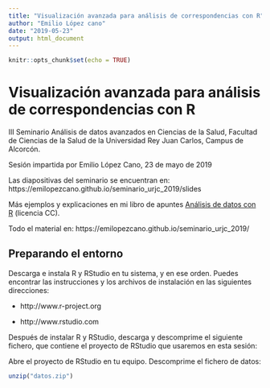 ```yaml
---
title: "Visualización avanzada para análisis de correspondencias con R"
author: "Emilio López cano"
date: "2019-05-23"
output: html_document
---
```


```r
knitr::opts_chunk$set(echo = TRUE)
```

Visualización avanzada para análisis de correspondencias con R
===================================================================


III Seminario Análisis de datos avanzados en Ciencias de la Salud, 
Facultad de Ciencias de la Salud de la Universidad Rey Juan Carlos,
Campus de Alcorcón.

Sesión impartida por Emilio López Cano, 23 de mayo de 2019

Las diapositivas del seminario se encuentran en: https://emilopezcano.github.io/seminario_urjc_2019/slides

Más ejemplos y explicaciones en mi libro de apuntes [Análisis de datos con R](http://emilio.lcano.com/b/adr/) (licencia CC).

Todo el material en: https://emilopezcano.github.io/seminario_urjc_2019/



Preparando el entorno
---------------------

Descarga e instala R y RStudio en tu sistema, y en ese orden. Puedes encontrar
las instrucciones y los archivos de instalación en las siguientes direcciones:

- http://www.r-project.org

- http://www.rstudio.com


Después de instalar R y RStudio, descarga y descomprime el siguiente fichero, que contiene
el proyecto de RStudio que usaremos en esta sesión:


Abre el proyecto de RStudio en tu equipo. Descomprime el fichero de datos:

```r
unzip("datos.zip")
```
